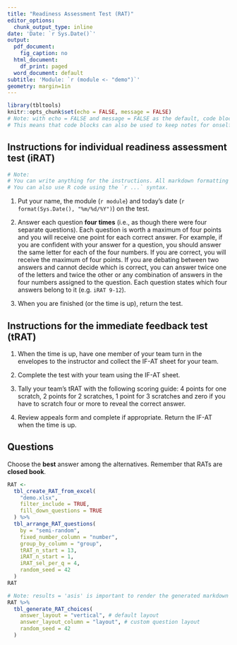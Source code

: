 ```yaml
---
title: "Readiness Assessment Test (RAT)"
editor_options:
  chunk_output_type: inline
date: 'Date: `r Sys.Date()`'
output:
  pdf_document:
    fig_caption: no
  html_document:
    df_print: paged
  word_document: default
subtitle: 'Module: `r (module <- "demo")`'
geometry: margin=1in
---
```


```r
library(tbltools)
knitr::opts_chunk$set(echo = FALSE, message = FALSE)
# Note: with echo = FALSE and message = FALSE as the default, code blocks do not show up on the final knitted document unless otherwise specified. 
# This means that code blocks can also be used to keep notes for onself when designing an iRAT/tRAT.
```

## Instructions for individual readiness assessment test (iRAT)

```r
# Note:
# You can write anything for the instructions. All markdown formatting will work.
# You can also use R code using the `r ...` syntax.
```

1. Put your name, the module (`r module`) and today's date (`r format(Sys.Date(), "%m/%d/%Y")`) on the test.

2. Answer each question **four times** (i.e., as though there were four separate questions). Each question is worth a maximum of four points and you will receive one point for each correct answer. For example, if you are confident with your answer for a question, you should answer the same letter for each of the four numbers. If you are correct, you will receive the maximum of four points. If you are debating between two answers and cannot decide which is correct, you can answer twice one of the letters and twice the other or any combination of answers in the four numbers assigned to the question. Each question states which four answers belong to it (e.g. `iRAT 9-12`).

3. When you are finished (or the time is up), return the test.

## Instructions for the immediate feedback test (tRAT)

1. When the time is up, have one member of your team turn in the envelopes to the instructor and collect the IF-AT sheet for your team.

2. Complete the test with your team using the IF-AT sheet.

3. Tally your team's tRAT with the following scoring guide: 4 points for one scratch, 2 points for 2 scratches, 1 point for 3 scratches and zero if you have to scratch four or more to reveal the correct answer.

4. Review appeals form and complete if appropriate. Return the IF-AT when the time is up.


## Questions

Choose the **best** answer among the alternatives. Remember that RATs are **closed book**.

```r
RAT <-
  tbl_create_RAT_from_excel(
    "demo.xlsx",
    filter_include = TRUE,
    fill_down_questions = TRUE
  ) %>% 
  tbl_arrange_RAT_questions(
    by = "semi-random",
    fixed_number_column = "number",
    group_by_column = "group",
    tRAT_n_start = 13,
    iRAT_n_start = 1,
    iRAT_sel_per_q = 4,
    random_seed = 42
  )
RAT
```


```r
# Note: results = 'asis' is important to render the generated markdown
RAT %>%
  tbl_generate_RAT_choices(
    answer_layout = "vertical", # default layout
    answer_layout_column = "layout", # custom question layout
    random_seed = 42
  )
```


